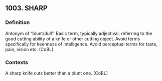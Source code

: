 ## 1003. SHARP
### Definition
Antonym of "blunt/dull". Basic term, typically adjectival, referring to the good cutting ability of a knife or other cutting object. Avoid terms specifically for keenness of intelligence. Avoid perceptual terms for taste, pain, vision etc. (CoBL)

### Contexts
A sharp knife cuts better than a blunt one. (CoBL)

